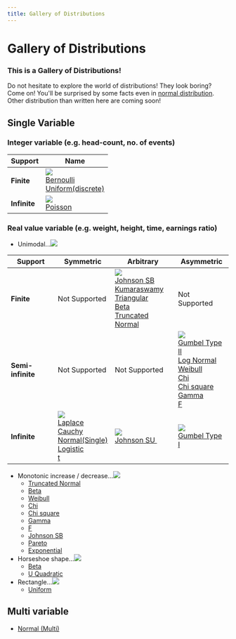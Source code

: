 ```yaml
---
title: Gallery of Distributions
---
```


# Gallery of Distributions

### This is a Gallery of Distributions!

Do not hesitate to explore the world of distributions! They look boring? Come on! You'll be surprised by some facts even in [normal distribution](normal-distribution-single.mdx).\
Other distribution than written here are coming soon!

## Single Variable

### Integer variable (e.g. head-count, no. of events)

| Support      | Name                                                                                                                                                     |
| ------------ | -------------------------------------------------------------------------------------------------------------------------------------------------------- |
| **Finite**   | ![](./../assets/distributions/DiscFinite.png)<br /> [Bernoulli](bernoulli-distribution.mdx)<br /> [Uniform(discrete)](uniform-distribution-discrete.mdx) |
| **Infinite** | ![](./../assets/distributions/DiscInfinite.png)<br /> [Poisson](poisson-distribution.mdx)                                                                |

### Real value variable (e.g. weight, height, time, earnings ratio)

- Unimodal...![](./../assets/distributions/ContInfiniteSym.png)

| Support           | Symmetric                                                                                                                                                                                                                                                             | Arbitrary                                                                                                                                                                                                                                                                                       | Asymmetric                                                                                                                                                                                                                                                                                                                                                      |
| ----------------- | --------------------------------------------------------------------------------------------------------------------------------------------------------------------------------------------------------------------------------------------------------------------- | ----------------------------------------------------------------------------------------------------------------------------------------------------------------------------------------------------------------------------------------------------------------------------------------------- | --------------------------------------------------------------------------------------------------------------------------------------------------------------------------------------------------------------------------------------------------------------------------------------------------------------------------------------------------------------- |
| **Finite**        | Not Supported                                                                                                                                                                                                                                                         | ![](./../assets/distributions/ContFinite.gif)<br /> [Johnson SB](johnson-sb-distribution.mdx)<br /> [Kumaraswamy](kumaraswamy-distribution.mdx)<br /> [Triangular](triangular-distribution.mdx)<br /> [Beta](beta-distribution.mdx)<br /> [Truncated Normal](truncated-normal-distribution.mdx) | Not Supported                                                                                                                                                                                                                                                                                                                                                   |
| **Semi-infinite** | Not Supported                                                                                                                                                                                                                                                         | Not Supported                                                                                                                                                                                                                                                                                   | ![](./../assets/distributions/ContHalfinfiniteAsym.png)<br /> [Gumbel Type II](gumbel-type-ii-distribution.mdx)<br /> [Log Normal](log-normal-distribution.mdx)<br /> [Weibull](weibull-distribution.mdx)<br /> [Chi](chi-distribution.mdx)<br /> [Chi square](chi-square-distribution.mdx)<br /> [Gamma](gamma-distribution.mdx)<br /> [F](f-distribution.mdx) |
| **Infinite**      | ![](./../assets/distributions/ContInfiniteSym.png)<br /> [Laplace](laplace-distribution.mdx)<br /> [Cauchy](cauchy-distribution.mdx)<br /> [Normal(Single)](normal-distribution-single.mdx)<br /> [Logistic](logistic-distribution.mdx)<br /> [t](t-distribution.mdx) | ![](./../assets/distributions/ContInfinite.gif)<br /> [Johnson SU ](johnson-su-distribution.mdx)                                                                                                                                                                                                | ![](./../assets/distributions/ContInfiniteAsym.png)<br /> [Gumbel Type I](gumbel-type-i-distribution.mdx)                                                                                                                                                                                                                                                       |

- Monotonic increase / decrease...![](./../assets/distributions/ContSlope.png)
  - [Truncated Normal](truncated-normal-distribution.mdx)
  - [Beta](beta-distribution.mdx)
  - [Weibull](weibull-distribution.mdx)
  - [Chi](chi-distribution.mdx)
  - [Chi square](chi-square-distribution.mdx)
  - [Gamma](gamma-distribution.mdx)
  - [F](f-distribution.mdx)
  - [Johnson SB](johnson-sb-distribution.mdx)
  - [Pareto](pareto-distribution.mdx)
  - [Exponential](exponential-distribution.mdx)
- Horseshoe shape...![](./../assets/distributions/ContUShape.png)
  - [Beta](beta-distribution.mdx)
  - [U Quadratic](u-quadratic-distribution.mdx)
- Rectangle...![](./../assets/distributions/ContRect.png)
  - [Uniform](uniform-distribution-continuous.mdx)

## Multi variable

- [Normal (Multi)](normal-distribution-multi.mdx)
